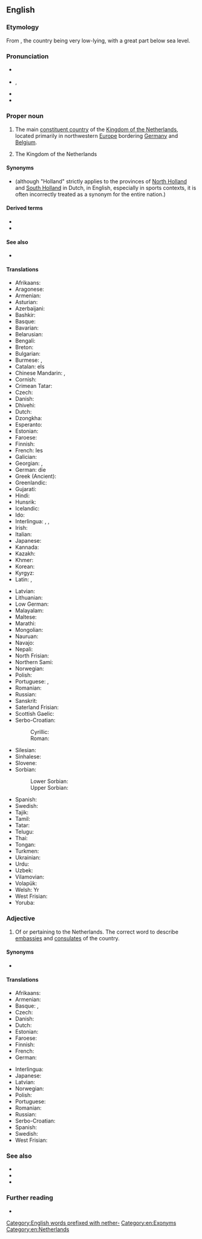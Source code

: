 {{also|netherlands}}
==English==
{{wikipedia}}

===Etymology===
From {{compound|en|nether|land|t1=lower|alt2=lands}}, the country being very low-lying, with a great part below sea level.

===Pronunciation===
* {{a|RP}} {{IPA|en|/ˈnɛðələndz/}}
* {{a|GA}} {{enPR|nĕ''th''ʹər-ləndz}}, {{IPA|en|/ˈnɛðɚləndz/}}
* {{audio|en|en-us-Netherlands.ogg|Audio (US)}}
* {{hyph|en|Neth|er|lands}}

===Proper noun===
{{en-proper noun|head=[[The Netherlands|the Netherlands]]}}

# {{senseid|en|Q55}}The main [[constituent country]] of the [[Kingdom of the Netherlands]], located primarily in northwestern [[Europe]] bordering [[Germany]] and [[Belgium]].
# {{senseid|en|Q29999}}The Kingdom of the Netherlands

====Synonyms====
* {{l|en|Holland}} (although "Holland" strictly applies to the provinces of [[w:North Holland|North Holland]] and [[w:South Holland|South Holland]] in Dutch, in English, especially in sports contexts, it is often incorrectly treated as a synonym for the entire nation.)

====Derived terms====
* {{l|en|Netherlander}}
* {{l|en|Netherlandish}}

====See also====
* {{l|en|Holland}}

====Translations====
{{trans-top-also|id=Q55|country in northwestern Europe|Holland}}
* Afrikaans: {{t+|af|Nederland}}
* Aragonese: {{t|an|Países Baxos|m-p}}
* Armenian: {{t|hy|Նիդերլանդներ|p}}
* Asturian: {{t+|ast|Países Baxos|m-p}}
* Azerbaijani: {{t+|az|Niderland}}
* Bashkir: {{t|ba|Нидерландтар}}
* Basque: {{t+|eu|Herbehereak}}
* Bavarian: {{t|bar|Niedalånde}}
* Belarusian: {{t|be|Нідэрла́нды|m-p}}
* Bengali: {{t|bn|নেদারল্যান্ডস}}
* Breton: {{t|br|Izelvroioù}}
* Bulgarian: {{t|bg|Нидерла́ндия|f}}
* Burmese: {{t|my|[[နယ်သာလန်]][[နိုင်ငံ]]}}, {{t|my|နယ်သာလန်}}
* Catalan: els {{t+|ca|Països Baixos|m-p}}
* Chinese Mandarin: {{t+|cmn|尼德蘭}}, {{t+|cmn|尼德兰|tr=Nídélán}}
* Cornish: {{t|kw|Iseldiryow}}
* Crimean Tatar: {{t|crh|Felemenk}}
* Czech: {{t+|cs|Nizozemsko|n}}
* Danish: {{t+|da|Nederlandene|n-p}}
* Dhivehi: {{t|dv|ނެދަލޭންޑު}}
* Dutch: {{t+|nl|Nederland|n}}
* Dzongkha: {{t|dz|ནེ་དར་ལེནཌསི་}}
* Esperanto: {{t+|eo|Nederlando}}
* Estonian: {{t+|et|Madalmaad|p}}
* Faroese: {{t|fo|Niðurlond|n-p}}
* Finnish: {{t+|fi|Alankomaat|p}}
* French: les {{t+|fr|Pays-Bas|m-p}}
* Galician: {{t+|gl|Países Baixos|m-p}}
* Georgian: {{t|ka|ნიდერლანდი}}, {{t|ka|ნიდერლანდები}}
* German: die {{t+|de|Niederlande|n-p}}
* Greek (Ancient): {{t|grc|Βαταυΐα|f}}
* Greenlandic: {{t|kl|Pukkitsormiut}}
* Gujarati: {{t|gu|નેધરલેંડ}}
* Hindi: {{t+|hi|नीदरलैण्ड}}
* Hunsrik: {{t|hrx|Nitterlande|p}}
* Icelandic: {{t|is|Niðurlönd|n-p}}
* Ido: {{t+|io|Nederlando}}
* Interlingua: {{t|ia|Pais Basse}}, {{t|ia|Nederland}}, {{t|ia|Nederlandia}}
* Irish: {{t|ga|Ísiltír|f|alt=An Ísiltír}}
* Italian: {{t+|it|Paesi Bassi|m-p}}
* Japanese: {{t+|ja|ネーデルランド|tr=Nēderurando}}
* Kannada: {{t+|kn|ನೆದರ್‍ಲ್ಯಾಂಡ್ಸ್}}
* Kazakh: {{t|kk|Нидерланд}}
* Khmer: {{t|km|ណេដឺរឡន់ថ៍}}
* Korean: {{t|ko|^네덜란드}}
* Kyrgyz: {{t|ky|Нидерланддар}}
* Latin: {{t|la|Nederlandia|f}}, {{t|la|Batavia|f}}
{{trans-mid}}
* Latvian: {{t|lv|Nīderlande|f}}
* Lithuanian: {{t+|lt|Nyderlandai|p}}
* Low German: {{t|nds|de [[Nederlanne]]}}
* Malayalam: {{t|ml|നെതർലന്റ്സ്}}
* Maltese: {{t|mt|Pajjiżi Baxxi|alt=il-Pajjiżi Baxxi}}
* Marathi: {{t|mr|नेदरलँड्स}}
* Mongolian: {{t|mn|Нидерланд}}
* Nauruan: {{t|na|Eben Eyong}}
* Navajo: {{t|nv|Tsin Bikeeʼ Dineʼé Bikéyah|sc=Latn}}
* Nepali: {{t|ne|नेदरल्याण्ड्स}}
* North Frisian: {{t|frr|Nederlönje}}
* Northern Sami: {{t|se|Vuolleeatnamat}}
* Norwegian: {{t+|no|Nederland}}
* Polish: {{t+|pl|Niderlandy|p}} 
* Portuguese: {{t+|pt|Países Baixos|m-p}}, {{t|pt|Neerlândia|f}}
* Romanian: {{t+|ro|Țările de Jos|f-p}}
* Russian: {{t+|ru|Нидерла́нды|m-p}}
* Sanskrit: {{t|sa|नेदरलैंड्स}}
* Saterland Frisian: {{t|stq|Niederlounde}}
* Scottish Gaelic: {{t|gd|Talamh Ìseal|m|alt=An Talamh Ìseal}}
* Serbo-Croatian:
*: Cyrillic: {{t|sh|Ни̏зозе̄мска̄|f}}
*: Roman: {{t+|sh|Nȉzozēmskā|f}}
* Silesian: {{t|szl|Ńiderlandy|p}}
* Sinhalese: {{t|si|නෙදර්ලන්තය}}
* Slovene: {{t+|sl|Nizozémska|f}}
* Sorbian:
*: Lower Sorbian: {{t|dsb|Nižozemska|f}}
*: Upper Sorbian: {{t|hsb|Nižozemska|f}}
* Spanish: {{t+|es|Países Bajos|m-p}}
* Swedish: {{t+|sv|Nederländerna|n-p}}
* Tajik: {{t|tg|Нидерланд}}
* Tamil: {{t+|ta|நெதர்லாந்து}}
* Tatar: {{t|tt|Нидерландлар}}
* Telugu: {{t|te|నెదర్లాండ్}}
* Thai: {{t+|th|เนเธอร์แลนด์}}
* Tongan: {{t|to|Netaleni}}
* Turkmen: {{t|tk|Niderlandlar|p}}
* Ukrainian: {{t+|uk|Нідерла́нди|m-p}}
* Urdu: {{t|ur|نیدرلینڈ|tr=nīdarlaiṇḍ}}
* Uzbek: {{t+|uz|Niderlandlar}}
* Vilamovian: {{t|wym|Nejderłaond|n}}
* Volapük: {{t+|vo|Nedän}}
* Welsh: Yr {{t+|cy|Iseldiroedd}}
* West Frisian: {{t+|fy|Nederlân}}
* Yoruba: {{t|yo|Nedalandi}}
{{trans-bottom}}

===Adjective===
{{en-adj|-}}

# Of or pertaining to the Netherlands. The correct word to describe [[embassy|embassies]] and [[consulate]]s of the country.

====Synonyms====
* {{l|en|Dutch}}

====Translations====
{{trans-top|pertaining to the Netherlands}}
* Afrikaans: {{t+|af|Nederlands}}
* Armenian: {{t|hy|նիդերլանդական}}
* Basque: {{t|eu|herbeheretar}}, {{t|eu|nederlandar}}
* Czech: {{t+|cs|nizozemský}}
* Danish: {{t+|da|nederlandsk}}
* Dutch: {{t+|nl|Nederlands}}
* Estonian: {{t|et|madalmaade|p}}
* Faroese: {{t|fo|niðurlendskur}}
* Finnish: {{t+|fi|alankomaalainen}}
* French: {{t+|fr|néerlandais}}
* German: {{t|de|niederlandisch}}
{{trans-mid}}
* Interlingua: {{t+|ia|nederlandese}}
* Japanese: {{t+|ja|ネーデルランド|tr=Nēderurando}}
* Latvian: {{t|lv|Nīderlandes}}
* Norwegian: {{t+|no|nederlandsk}}
* Polish: {{t+|pl|niderlandzki}}
* Portuguese: {{t+|pt|neerlandês}}
* Romanian: {{t+|ro|neerlandez}} 
* Russian: {{t+|ru|нидерла́ндский}} 
* Serbo-Croatian: {{t+|sh|nȉzozēmskī}}
* Spanish: {{t+|es|neerlandés}}
* Swedish: {{t+|sv|nederländsk}}
* West Frisian: {{t+|fy|Nederlânsk}}
{{trans-bottom}}

===See also===
* {{l|en|Appendix:Place names in the Netherlands}}
* {{list:countries of Europe/en}}{{topics|en|Countries in Europe}}
* {{l|en|Appendix:Countries of the world}}

===Further reading===
* {{pedialite}}

[[Category:English words prefixed with nether-]]
[[Category:en:Exonyms]]
[[Category:en:Netherlands]]